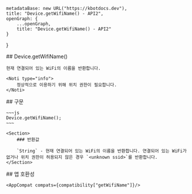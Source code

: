 
    metadataBase: new URL("https://kbotdocs.dev"),
    title: "Device.getWifiName() - API2",
    openGraph: {
        ...openGraph,
        title: "Device.getWifiName() - API2"
    }
}

<Section>
    ## Device.getWifiName()

    현재 연결되어 있는 WiFi의 이름을 반환합니다.

    <Noti type="info">
        정상적으로 이용하기 위해 위치 권한이 필요합니다.
    </Noti>
</Section>
<Section>
    ## 구문

    ~~~js
    Device.getWifiName();
    ~~~

    <Section>
        ### 반환값

        `String` - 현재 연결되어 있는 WiFi의 이름을 반환합니다. 연결되어 있는 WiFi가 없거나 위치 권한이 허용되지 않은 경우 `<unknown ssid>`를 반환합니다.
    </Section>
</Section>
<Section>
    ## 앱 호환성

    <AppCompat compats={compatibility["getWifiName"]}/>
</Section>